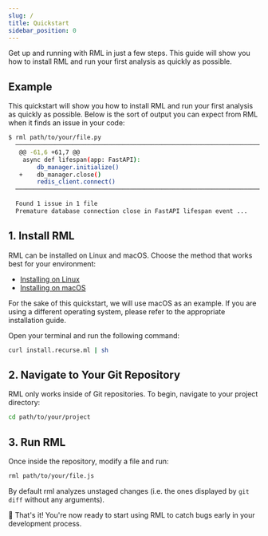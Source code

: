 ```yaml
---
slug: /
title: Quickstart
sidebar_position: 0
---
```


Get up and running with RML in just a few steps. This guide will show you how to install RML and run your first analysis as quickly as possible.


## Example
This quickstart will show you how to install RML and run your first analysis as quickly as possible. Below is the sort of output
you can expect from RML when it finds an issue in your code:

```bash
$ rml path/to/your/file.py
  ─────────────────────────────────────────────────────────────────────────────────────────
   @@ -61,6 +61,7 @@                                                                         
    async def lifespan(app: FastAPI):                                                        
        db_manager.initialize()                                                              
   +    db_manager.close()                                                                   
        redis_client.connect()                                                               
  ─────────────────────────────────────────────────────────────────────────────────────────

  Found 1 issue in 1 file
  Premature database connection close in FastAPI lifespan event ...
```

## 1. Install RML

RML can be installed on Linux and macOS. Choose the method that works best for your environment:

- [Installing on Linux](/rml-cli/getting-started/installing-on-linux)
- [Installing on macOS](/rml-cli/getting-started/installing-on-macos)

For the sake of this quickstart, we will use macOS as an example. If you are using a different operating system, please refer to the appropriate installation guide.

Open your terminal and run the following command:

```bash
curl install.recurse.ml | sh
```

## 2. Navigate to Your Git Repository

RML only works inside of Git repositories. To begin, navigate to your project directory:

```bash
cd path/to/your/project
```

## 3. Run RML

Once inside the repository, modify a file and run:

```bash
rml path/to/your/file.js
```

By default rml analyzes unstaged changes (i.e. the ones displayed by `git diff` without any arguments).

🎉 That's it! You're now ready to start using RML to catch bugs early in your development process.
